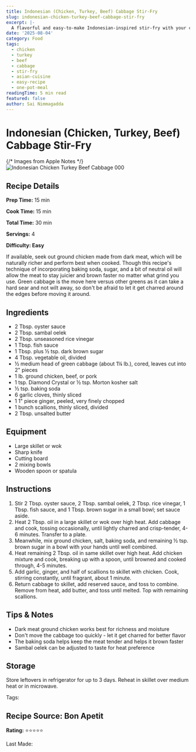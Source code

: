 ```yaml
---
title: Indonesian (Chicken, Turkey, Beef) Cabbage Stir-Fry
slug: indonesian-chicken-turkey-beef-cabbage-stir-fry
excerpt: |-
  A flavorful and easy-to-make Indonesian-inspired stir-fry with your choice of ground meat and cabbage.
date: '2025-08-04'
category: Food
tags:
  - chicken
  - turkey
  - beef
  - cabbage
  - stir-fry
  - asian-cuisine
  - easy-recipe
  - one-pot-meal
readingTime: 5 min read
featured: false
author: Sai Nimmagadda
---
```

# Indonesian (Chicken, Turkey, Beef) Cabbage Stir-Fry

{/* Images from Apple Notes */}
![Indonesian Chicken Turkey Beef Cabbage 000](/images/articles/indonesian-chicken-turkey-beef-cabbage-000.jpg)


## Recipe Details

**Prep Time:** 15 min

**Cook Time:** 15 min

**Total Time:** 30 min

**Servings:** 4

**Difficulty: Easy**

If available, seek out ground chicken made from dark meat, which will be naturally richer and perform best when cooked. Though this recipe's technique of incorporating baking soda, sugar, and a bit of neutral oil will allow the meat to stay juicier and brown faster no matter what grind you use. Green cabbage is the move here versus other greens as it can take a hard sear and not wilt away, so don't be afraid to let it get charred around the edges before moving it around.

## Ingredients

- 2 Tbsp. oyster sauce
- 2 Tbsp. sambal oelek
- 2 Tbsp. unseasoned rice vinegar
- 1 Tbsp. fish sauce
- 1 Tbsp. plus ½ tsp. dark brown sugar
- 4 Tbsp. vegetable oil, divided
- ½ medium head of green cabbage (about 1¼ lb.), cored, leaves cut into 2" pieces
- 1 lb. ground chicken, beef, or pork
- 1 tsp. Diamond Crystal or ½ tsp. Morton kosher salt
- ½ tsp. baking soda
- 6 garlic cloves, thinly sliced
- 1 1" piece ginger, peeled, very finely chopped
- 1 bunch scallions, thinly sliced, divided
- 2 Tbsp. unsalted butter

## Equipment

- Large skillet or wok
- Sharp knife
- Cutting board
- 2 mixing bowls
- Wooden spoon or spatula

## Instructions

1. Stir 2 Tbsp. oyster sauce, 2 Tbsp. sambal oelek, 2 Tbsp. rice vinegar, 1 Tbsp. fish sauce, and 1 Tbsp. brown sugar in a small bowl; set sauce aside.
2. Heat 2 Tbsp. oil in a large skillet or wok over high heat. Add cabbage and cook, tossing occasionally, until lightly charred and crisp-tender, 4-6 minutes. Transfer to a plate.
3. Meanwhile, mix ground chicken, salt, baking soda, and remaining ½ tsp. brown sugar in a bowl with your hands until well combined.
4. Heat remaining 2 Tbsp. oil in same skillet over high heat. Add chicken mixture and cook, breaking up with a spoon, until browned and cooked through, 4-5 minutes.
5. Add garlic, ginger, and half of scallions to skillet with chicken. Cook, stirring constantly, until fragrant, about 1 minute.
6. Return cabbage to skillet, add reserved sauce, and toss to combine. Remove from heat, add butter, and toss until melted. Top with remaining scallions.

## Tips & Notes

- Dark meat ground chicken works best for richness and moisture
- Don't move the cabbage too quickly - let it get charred for better flavor
- The baking soda helps keep the meat tender and helps it brown faster
- Sambal oelek can be adjusted to taste for heat preference

## Storage

Store leftovers in refrigerator for up to 3 days. Reheat in skillet over medium heat or in microwave.

Tags:

## Recipe Source: Bon Apetit

**Rating:** ⭐⭐⭐⭐⭐

Last Made:
